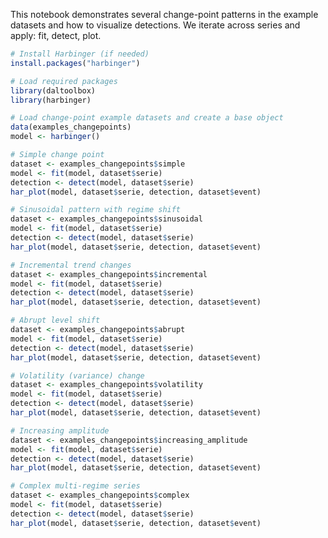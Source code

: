 This notebook demonstrates several change-point patterns in the example datasets and how to visualize detections. We iterate across series and apply: fit, detect, plot.

```r
# Install Harbinger (if needed)
install.packages("harbinger")
```

```r
# Load required packages
library(daltoolbox)
library(harbinger) 
```

```r
# Load change-point example datasets and create a base object
data(examples_changepoints)
model <- harbinger()
```

```r
# Simple change point
dataset <- examples_changepoints$simple
model <- fit(model, dataset$serie)
detection <- detect(model, dataset$serie)
har_plot(model, dataset$serie, detection, dataset$event)

```

```r
# Sinusoidal pattern with regime shift
dataset <- examples_changepoints$sinusoidal
model <- fit(model, dataset$serie)
detection <- detect(model, dataset$serie)
har_plot(model, dataset$serie, detection, dataset$event)

```

```r
# Incremental trend changes
dataset <- examples_changepoints$incremental
model <- fit(model, dataset$serie)
detection <- detect(model, dataset$serie)
har_plot(model, dataset$serie, detection, dataset$event)

```

```r
# Abrupt level shift
dataset <- examples_changepoints$abrupt
model <- fit(model, dataset$serie)
detection <- detect(model, dataset$serie)
har_plot(model, dataset$serie, detection, dataset$event)

```

```r
# Volatility (variance) change
dataset <- examples_changepoints$volatility
model <- fit(model, dataset$serie)
detection <- detect(model, dataset$serie)
har_plot(model, dataset$serie, detection, dataset$event)

```

```r
# Increasing amplitude
dataset <- examples_changepoints$increasing_amplitude
model <- fit(model, dataset$serie)
detection <- detect(model, dataset$serie)
har_plot(model, dataset$serie, detection, dataset$event)

```

```r
# Complex multi-regime series
dataset <- examples_changepoints$complex
model <- fit(model, dataset$serie)
detection <- detect(model, dataset$serie)
har_plot(model, dataset$serie, detection, dataset$event)

```

